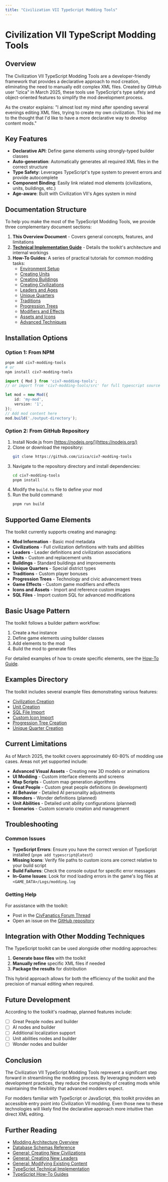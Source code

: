 ```yaml
---
title: "Civilization VII TypeScript Modding Tools"
---
```


# Civilization VII TypeScript Modding Tools

## Overview

The Civilization VII TypeScript Modding Tools are a developer-friendly framework that provides a declarative approach to mod creation, eliminating the need to manually edit complex XML files. Created by GitHub user "izica" in March 2025, these tools use TypeScript's type safety and object-oriented features to simplify the mod development process.

As the creator explains: "I almost lost my mind after spending several evenings editing XML files, trying to create my own civilization. This led me to the thought that I'd like to have a more declarative way to develop content mods."

## Key Features

- **Declarative API**: Define game elements using strongly-typed builder classes
- **Auto-generation**: Automatically generates all required XML files in the correct structure
- **Type Safety**: Leverages TypeScript's type system to prevent errors and provide autocomplete
- **Component Binding**: Easily link related mod elements (civilizations, units, buildings, etc.)
- **Age-aware**: Built with Civilization VII's Ages system in mind

## Documentation Structure

To help you make the most of the TypeScript Modding Tools, we provide three complementary document sections:

1. **This Overview Document** - Covers general concepts, features, and limitations
2. **[Technical Implementation Guide](/community/guides/typescript/guides/typescript/typescript-technical)** - Details the toolkit's architecture and internal workings
3. **How-To Guides**: A series of practical tutorials for common modding tasks:
   - [Environment Setup](/community/guides/typescript/guides/typescript/howto/environment-setup)
   - [Creating Units](/community/guides/typescript/guides/typescript/howto/creating-units)
   - [Creating Buildings](/community/guides/typescript/guides/typescript/howto/creating-buildings)
   - [Creating Civilizations](/community/guides/typescript/guides/typescript/howto/creating-civilizations)
   - [Leaders and Ages](/community/guides/typescript/guides/typescript/howto/leaders-and-ages)
   - [Unique Quarters](/community/guides/typescript/guides/typescript/howto/unique-quarters)
   - [Traditions](/community/guides/typescript/guides/typescript/howto/traditions)
   - [Progression Trees](/community/guides/typescript/guides/typescript/howto/progression-trees)
   - [Modifiers and Effects](/community/guides/typescript/guides/typescript/howto/modifiers-and-effects)
   - [Assets and Icons](/community/guides/typescript/guides/typescript/howto/assets-and-icons)
   - [Advanced Techniques](/community/guides/typescript/guides/typescript/howto/advanced-techniques)

## Installation Options

### Option 1: From NPM

```bash
pnpm add civ7-modding-tools
# or
npm install civ7-modding-tools
```

```typescript
import { Mod } from 'civ7-modding-tools';
// or import from 'civ7-modding-tools/src' for full typescript source

let mod = new Mod({
    id: 'my-mod',
    version: '1',
});
// Add mod content here
mod.build('./output-directory');
```

### Option 2: From GitHub Repository

1. Install Node.js from [https://nodejs.org/](https://nodejs.org/)
2. Clone or download the repository:
   ```bash
   git clone https://github.com/izica/civ7-modding-tools
   ```
3. Navigate to the repository directory and install dependencies:
   ```bash
   cd civ7-modding-tools
   pnpm install
   ```
4. Modify the `build.ts` file to define your mod
5. Run the build command:
   ```bash
   pnpm run build
   ```

## Supported Game Elements

The toolkit currently supports creating and managing:

- **Mod Information** - Basic mod metadata
- **Civilizations** - Full civilization definitions with traits and abilities
- **Leaders** - Leader definitions and civilization associations
- **Units** - Custom and replacement units
- **Buildings** - Standard buildings and improvements
- **Unique Quarters** - Special district types
- **Traditions** - Custom player bonuses
- **Progression Trees** - Technology and civic advancement trees
- **Game Effects** - Custom game modifiers and effects
- **Icons and Assets** - Import and reference custom images
- **SQL Files** - Import custom SQL for advanced modifications

## Basic Usage Pattern

The toolkit follows a builder pattern workflow:

1. Create a `Mod` instance
2. Define game elements using builder classes
3. Add elements to the mod
4. Build the mod to generate files

For detailed examples of how to create specific elements, see the [How-To Guide](/community/guides/typescript/guides/typescript/howto/index).

## Examples Directory

The toolkit includes several example files demonstrating various features:

- [Civilization Creation](https://github.com/izica/civ7-modding-tools/blob/main/examples/civilization.ts)
- [Unit Creation](https://github.com/izica/civ7-modding-tools/blob/main/examples/unit.ts) 
- [SQL File Import](https://github.com/izica/civ7-modding-tools/blob/main/examples/import-sql-file.ts)
- [Custom Icon Import](https://github.com/izica/civ7-modding-tools/blob/main/examples/import-custom-icon.ts)
- [Progression Tree Creation](https://github.com/izica/civ7-modding-tools/blob/main/examples/progression-tree.ts)
- [Unique Quarter Creation](https://github.com/izica/civ7-modding-tools/blob/main/examples/unique-quarter.ts)

## Current Limitations

As of March 2025, the toolkit covers approximately 60-80% of modding use cases. Areas not yet supported include:

- **Advanced Visual Assets** - Creating new 3D models or animations
- **UI Modding** - Custom interface elements and screens
- **Map Scripts** - Custom map generation algorithms
- **Great People** - Custom great people definitions (in development)
- **AI Behavior** - Detailed AI personality adjustments
- **Wonders** - Wonder definitions (planned)
- **Unit Abilities** - Detailed unit ability configurations (planned)
- **Scenarios** - Custom scenario creation and management

## Troubleshooting

### Common Issues

- **TypeScript Errors**: Ensure you have the correct version of TypeScript installed (`pnpm add typescript@latest`)
- **Missing Icons**: Verify file paths to custom icons are correct relative to your build script
- **Build Failures**: Check the console output for specific error messages
- **In-Game Issues**: Look for mod loading errors in the game's log files at `<GAME_DATA>/Logs/modding.log`

### Getting Help

For assistance with the toolkit:
- Post in the [CivFanatics Forum Thread](https://forums.civfanatics.com/threads/modding-tools-framework-written-on-typescript.696255/)
- Open an issue on the [GitHub repository](https://github.com/izica/civ7-modding-tools)

## Integration with Other Modding Techniques

The TypeScript toolkit can be used alongside other modding approaches:

1. **Generate base files** with the toolkit
2. **Manually refine** specific XML files if needed
3. **Package the results** for distribution

This hybrid approach allows for both the efficiency of the toolkit and the precision of manual editing when required.

## Future Development

According to the toolkit's roadmap, planned features include:

- [ ] Great People nodes and builder
- [ ] AI nodes and builder
- [ ] Additional localization support
- [ ] Unit abilities nodes and builder
- [ ] Wonder nodes and builder

## Conclusion

The Civilization VII TypeScript Modding Tools represent a significant step forward in streamlining the modding process. By leveraging modern web development practices, they reduce the complexity of creating mods while maintaining the flexibility that advanced modders expect.

For modders familiar with TypeScript or JavaScript, this toolkit provides an accessible entry point into Civilization VII modding. Even those new to these technologies will likely find the declarative approach more intuitive than direct XML editing.

## Further Reading

- [Modding Architecture Overview](/community/guides/typescript/guides/modding-architecture)
- [Database Schemas Reference](/community/guides/typescript/guides/database-schemas)
- [General: Creating New Civilizations](/community/guides/typescript/guides/general-creating-civilizations)
- [General: Creating New Leaders](/community/guides/typescript/guides/general-creating-leaders)
- [General: Modifying Existing Content](/community/guides/typescript/guides/general-modifying-content)
- [TypeScript Technical Implementation](/community/guides/typescript/guides/typescript/typescript-technical)
- [TypeScript How-To Guides](/community/guides/typescript/guides/typescript/howto/index) 